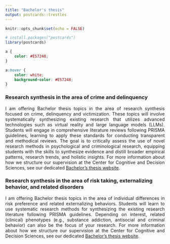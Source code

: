 ```yaml
---
title: "Bachelor's thesis"
output: postcards::trestles
---
```


```r
knitr::opts_chunk$set(echo = FALSE)

# install.packages("postcards")
library(postcards)
```

```css
a {
    color: #E57248;
}

a:hover {
    color: white;
    background-color: #E57248;
}
```

### Research synthesis in the area of crime and delinquency

<p style="text-align:justify;">I am offering Bachelor thesis topics in the area of research synthesis focused on crime, delinquency and victimization. These topics will involve systematically synthesizing existing research that utilizes advanced technologies such as virtual reality and large language models (LLMs). Students will engage in comprehensive literature reviews following PRISMA guidelines, learning to apply these standards for conducting transparent and methodical reviews. The goal is to critically assess the use of novel research methods in psychological and criminological research, equipping students with the skills to synthesize evidence and distill broader empirical patterns, research trends, and holistic insights. For more information about how we structure our supervision at the Center for Cognitive and Decision Sciences, see our dedicated [Bachelor's thesis website](https://matarui.github.io/BSc_thesis/).</p>

### Research synthesis in the area of risk taking, externalizing behavior, and related disorders

<p style="text-align:justify;">I am offering Bachelor thesis topics in the area of individual differences in risk preference and related externalizing behaviors. Students will learn to use systematic research methods for synthesizing the existing research literature following PRISMA guidelines. Depending on interest, related (clinical) phenotypes (e.g., substance addiction, antisocial and criminal behavior) can also be the focus of your research. For more information about how we structure our supervision at the Center for Cognitive and Decision Sciences, see our dedicated [Bachelor's thesis website](https://matarui.github.io/BSc_thesis/).</p>










